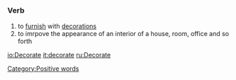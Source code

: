 =={{en}}==
===Verb===
# to [[furnish]] with [[decorations]]
# to imrpove the appearance of an interior of a house, room, office and so forth

[[Category:Positive words]]

[[io:Decorate]]
[[it:decorate]]
[[ru:Decorate]]